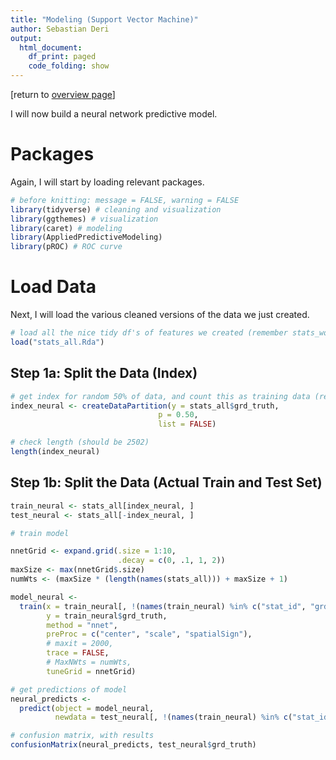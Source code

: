 ---
title: "Modeling (Support Vector Machine)"
author: Sebastian Deri
output:
  html_document:
    df_print: paged
    code_folding: show
---

[return to [overview page](./hld_OVERVIEW.html)]

I will now build a neural network predictive model.

# Packages

Again, I will start by loading relevant packages.

```{r, message=FALSE, warning=FALSE}
# before knitting: message = FALSE, warning = FALSE
library(tidyverse) # cleaning and visualization
library(ggthemes) # visualization
library(caret) # modeling
library(AppliedPredictiveModeling)
library(pROC) # ROC curve
```


# Load Data

Next, I will load the various cleaned versions of the data we just
created.

```{r}
# load all the nice tidy df's of features we created (remember stats_words has multiple dtm's)
load("stats_all.Rda")

```

## Step 1a: Split the Data (Index)

```{r}
# get index for random 50% of data, and count this as training data (rest will be test)
index_neural <- createDataPartition(y = stats_all$grd_truth,
                                 p = 0.50,
                                 list = FALSE)

# check length (should be 2502)
length(index_neural)
```

## Step 1b: Split the Data (Actual Train and Test Set)

```{r}
train_neural <- stats_all[index_neural, ]
test_neural <- stats_all[-index_neural, ]
```


```{r}
# train model

nnetGrid <- expand.grid(.size = 1:10,
                        .decay = c(0, .1, 1, 2))
maxSize <- max(nnetGrid$.size)
numWts <- (maxSize * (length(names(stats_all))) + maxSize + 1)

model_neural <-
  train(x = train_neural[, !(names(train_neural) %in% c("stat_id", "grd_truth"))],
        y = train_neural$grd_truth,
        method = "nnet",
        preProc = c("center", "scale", "spatialSign"),
        # maxit = 2000,
        trace = FALSE,
        # MaxNWts = numWts,
        tuneGrid = nnetGrid)

# get predictions of model
neural_predicts <-
  predict(object = model_neural,
          newdata = test_neural[, !(names(train_neural) %in% c("stat_id", "grd_truth"))])

# confusion matrix, with results
confusionMatrix(neural_predicts, test_neural$grd_truth)
```




